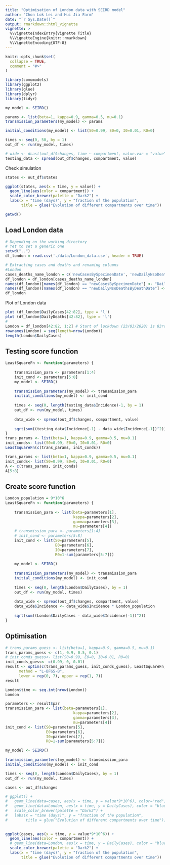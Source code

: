 ```yaml
---
title: "Optimisation of London data with SEIRD model"
author: "Chon Lok Lei and Hui Jia Farm"
date: "`r Sys.Date()`"
output: rmarkdown::html_vignette
vignette: >
  %\VignetteIndexEntry{Vignette Title}
  %\VignetteEngine{knitr::rmarkdown}
  %\VignetteEncoding{UTF-8}
---
```


```r
knitr::opts_chunk$set(
  collapse = TRUE,
  comment = "#>"
)
```

```r
library(comomodels)
library(ggplot2)
library(glue)
library(dplyr)
library(tidyr)
```
 

```r
my_model <- SEIRD()

params <- list(beta=1, kappa=0.9, gamma=0.5, mu=0.1)
transmission_parameters(my_model) <- params

initial_conditions(my_model) <- list(S0=0.99, E0=0, I0=0.01, R0=0)

times <- seq(0, 50, by = 1)
out_df <- run(my_model, times)
```
```r
# wide <- dcast(out_df$changes, time ~ compartment, value.var = "value")
testing_data <- spread(out_df$changes, compartment, value)

```

Check simulation
```r
states <- out_df$states

ggplot(states, aes(x = time, y = value)) +
  geom_line(aes(color = compartment)) +
  scale_color_brewer(palette = "Dark2") +
  labs(x = "time (days)", y = "fraction of the population",
       title = glue("Evolution of different compartments over time"))
```
```r
getwd()
```

## Load London data
```r
# Depending on the working directory
# Yet to set a generic one
setwd("..")
df_london = read.csv('./data/London_data.csv', header = TRUE)

# Extracting cases and deaths and renaming columns
#London
cases_deaths_name_london = c('newCasesBySpecimenDate', 'newDailyNsoDeathsByDeathDate')
df_london = df_london[cases_deaths_name_london]
names(df_london)[names(df_london) == "newCasesBySpecimenDate"] <- "DailyCases"
names(df_london)[names(df_london) == "newDailyNsoDeathsByDeathDate"] <- "DailyDeaths"
df_london
```

Plot of London data
```r
plot (df_london$DailyCases[42:82], type = 'l')
plot (df_london$DailyDeaths[42:82], type = 'l')
# 
London = df_london[42:82, 1:2] # Start of lockdown (23/03/2020) is 83rd day
rownames(London) = seq(length=nrow(London))
length(London$DailyCases)
```

## Testing score function
```r
LeastSquareFn <- function(parameters) {
    
    transmission_para <- parameters[1:4]
    init_cond <- parameters[5:8]
    my_model <- SEIRD()
    
    transmission_parameters(my_model) <- transmission_para
    initial_conditions(my_model) <- init_cond
    
    times <- seq(0, length(testing_data$Incidence)-1, by = 1)
    out_df <- run(my_model, times)
    
    data_wide <- spread(out_df$changes, compartment, value)
    
    sqrt(sum((testing_data$Incidence[-1] - data_wide$Incidence[-1])^2))
}
trans_params <- list(beta=1, kappa=0.9, gamma=0.5, mu=0.1)
init_conds<- list(S0=0.99, E0=0, I0=0.01, R0=0)
LeastSquareFn(c(trans_params, init_conds))
```
```r
trans_params <- list(beta=1, kappa=0.9, gamma=0.5, mu=0.1)
init_conds<- list(S0=0.99, E0=0, I0=0.01, R0=0)
A <- c(trans_params, init_conds)
A[5:8]
```

## Create score function
```r
London_population = 9*10^6
LeastSquareFn <- function(parameters) {
    
    transmission_para <- list(beta=parameters[1],
                              kappa=parameters[2],
                              gamma=parameters[3],
                              mu=parameters[4])
    # transmission_para <- parameters[1:4]
    # init_cond <- parameters[5:8]
    init_cond <- list(S0=parameters[5],
                      E0=parameters[6],
                      I0=parameters[7],
                      R0=1-sum(parameters[5:7]))
    
    my_model <- SEIRD()
    
    transmission_parameters(my_model) <- transmission_para
    initial_conditions(my_model) <- init_cond
  
    times <- seq(0, length(London$DailyCases), by = 1)
    out_df <- run(my_model, times)
    
    data_wide <- spread(out_df$changes, compartment, value)
    data_wide$Incidence <- data_wide$Incidence * London_population
    
    sqrt(sum((London$DailyCases - data_wide$Incidence[-1])^2))
}
```

## Optimisation
```r
# trans_params_guess <- list(beta=1, kappa=0.9, gamma=0.5, mu=0.1)
trans_params_guess <- c(1, 0.9, 0.5, 0.1)
# init_conds_guess<- list(S0=0.99, E0=0, I0=0.01, R0=0)
init_conds_guess<- c(0.99, 0, 0.01)
result <- optim(c(trans_params_guess, init_conds_guess), LeastSquareFn,
      method = "L-BFGS-B",
      lower = rep(0, 7), upper = rep(1, 7))
result
```
```r
London$time <- seq.int(nrow(London))
London
```

```r
parameters <- result$par
transmission_para <- list(beta=parameters[1],
                              kappa=parameters[2],
                              gamma=parameters[3],
                              mu=parameters[4])
init_cond <- list(S0=parameters[5],
                  E0=parameters[6],
                  I0=parameters[7],
                  R0=1-sum(parameters[5:7]))

my_model <- SEIRD()
    
transmission_parameters(my_model) <- transmission_para
initial_conditions(my_model) <- init_cond

times <- seq(0, length(London$DailyCases), by = 1)
out_df <- run(my_model, times)

cases <- out_df$changes

# ggplot() +
#   geom_line(data=cases, aes(x = time, y = value*9*10^6), color="red") +
#   geom_line(data=London, aes(x = time, y = DailyCases), color = "blue") +
#   scale_color_brewer(palette = "Dark2") +
#   labs(x = "time (days)", y = "fraction of the population",
#        title = glue("Evolution of different compartments over time"))

  
ggplot(cases, aes(x = time, y = value*9*10^6)) +
  geom_line(aes(color = compartment)) +
  # geom_line(data=London, aes(x = time, y = DailyCases), color = "blue") +
  scale_color_brewer(palette = "Dark2") +
  labs(x = "time (days)", y = "fraction of the population",
       title = glue("Evolution of different compartments over time"))

```

